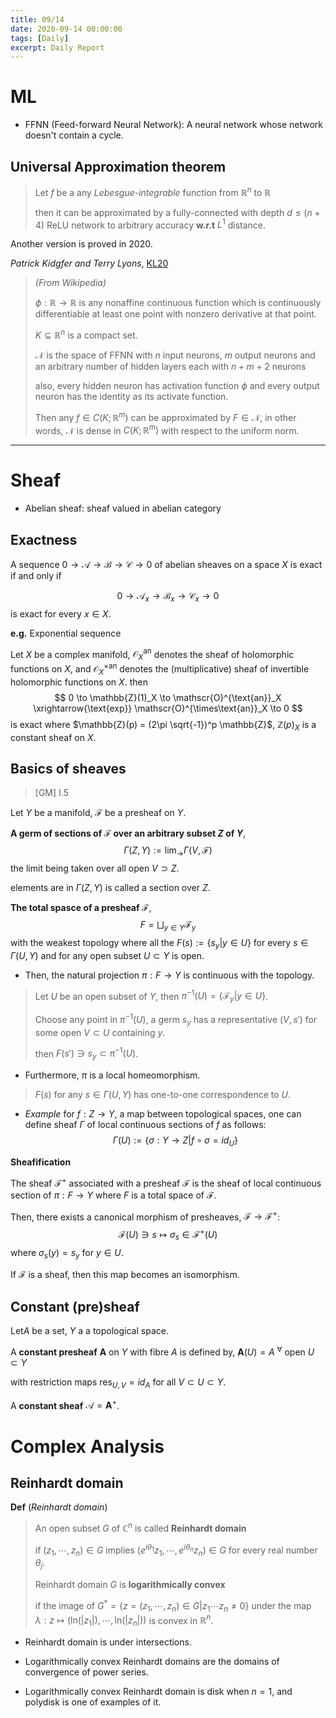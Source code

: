 ```yaml
---
title: 09/14
date: 2020-09-14 00:00:00
tags: [Daily]
excerpt: Daily Report
---
```



# ML

* FFNN (Feed-forward Neural Network): A neural network whose network doesn't contain a cycle.

## Universal Approximation theorem

> Let $f$ be a any _Lebesgue-integrable_ function from $\mathbb{R}^n$ to $\mathbb{R}$ 
>
> then it can be approximated by a fully-connected with depth $d \leq (n+4)$ ReLU network to arbitrary accuracy __w.r.t__ $L^1$ distance.

Another version is proved in 2020.

_Patrick Kidgfer and Terry Lyons_, [KL20](https://arxiv.org/abs/1905.08539)

> _(From Wikipedia)_
>
> $\phi: \mathbb{R} \to \mathbb{R}$ is any nonaffine continuous function which is continuously differentiable at least one point with nonzero derivative at that point.
>
> $K \subseteq \mathbb{R}^n$ is a compact set.
>
> $\mathcal{N}$ is the space of FFNN with $n$ input neurons, $m$ output neurons and an arbitrary number of hidden layers each with $n+m+2$ neurons
>
> also, every  hidden neuron has activation function $\phi$ and every output neuron has the identity as its activate function.
>
> Then any $f \in C(K;\mathbb{R}^m)$ can be approximated by $F \in \mathcal{N}$, in other words, $\mathcal{N}$ is dense in $C(K;\mathbb{R}^m)$ with respect to the uniform norm.

---

# Sheaf

* Abelian sheaf: sheaf valued in abelian category

## Exactness

A sequence $0 \to \mathscr{A} \to \mathscr{B} \to \mathscr{C} \to 0$ of abelian sheaves on a space $X$ is exact if and only if 

$$
0 \to \mathscr{A}_x \to \mathscr{B}_x \to \mathscr{C}_x \to 0
$$
is exact for every $x \in X$.

__e.g.__ Exponential sequence

Let $X$ be a complex manifold, $\mathscr{O}^{\text{an}}_X$ denotes the sheaf of holomorphic functions on $X$, and $\mathscr{O}^{\times\text{an}}_X$ denotes the (multiplicative) sheaf of invertible holomorphic functions on $X$.
then
$$
0 \to \mathbb{Z}(1)_X \to \mathscr{O}^{\text{an}}_X \xrightarrow{\text{exp}} \mathscr{O}^{\times\text{an}}_X \to 0
$$
is exact where $\mathbb{Z}(p) = (2\pi \sqrt{-1})^p \mathbb{Z}$, $\mathbb{Z}(p)_X$ is a constant sheaf on $X$.

## Basics of sheaves

> [GM] I.5

Let $Y$ be a manifold, $\mathcal{F}$ be a presheaf on $Y$.

__A germ of sections of $\mathcal{F}$ over an arbitrary subset $Z$ of $Y$__, 
$$
\Gamma(Z,Y):= \lim_{\longrightarrow}\Gamma(V, \mathcal{F})
$$
the limit being taken over all open $V \supset Z$.

elements are in $\Gamma(Z, Y)$ is called a section over $Z$.

__The total spasce of a presheaf $\mathcal{F}$__,
$$
F = \bigsqcup_{y \in Y} \mathcal{F}_y
$$
with the weakest topology where all the $F(s):=\{s_y | y \in U\}$ for every $s \in \Gamma(U, Y)$ and for any open subset $U \subset Y$ is open.

* Then, the natural projection $\pi: F \to Y$ is continuous with the topology.

> Let $U$ be an open subset of $Y$, then $\pi^{-1}(U) = \{ \mathcal{F}_y  | y \in U \}$.
>
> Choose any point in  $\pi^{-1}(U)$, a germ $s_y$ has a representative $(V, s')$  for some open $V \subset U$ containing $y$.
>
> then $F(s') \ni s_y \subset \pi^{-1}(U)$.

* Furthermore, $\pi$ is a local homeomorphism.

> $F(s)$ for any $s \in \Gamma(U, Y)$ has one-to-one correspondence to $U$.

* _Example_ for $f:Z \to Y$, a map between topological spaces, one can define sheaf $\Gamma$ of local continuous sections of $f$ as follows:
$$
\Gamma(U) := \{ \sigma: Y \to Z | f \circ \sigma = id_U \}
$$

__Sheafification__

The sheaf $\mathcal{F}^+$ associated with a presheaf $\mathcal{F}$ is the sheaf of local continuous section of $\pi:F \to Y$ where $F$ is a total space of $\mathcal{F}$.

Then, there exists a canonical morphism of presheaves, $\mathcal{F} \to  \mathcal{F}^+$:
$$
\mathcal{F}(U) \ni s \mapsto \sigma_s \in \mathcal{F}^+(U) 
$$
where $\sigma_s(y) = s_y$ for $y \in U$.

If $\mathcal{F}$ is a sheaf, then this map becomes an isomorphism.

## Constant (pre)sheaf

Let$A$ be a set, $Y$ a a topological space.

A __constant presheaf__ $\boldsymbol{A}$ on $Y$ with fibre $A$ is defined by, $\boldsymbol{A}(U) = A$ $^\forall$ open $U \subset Y$

with restriction maps $\text{res}_{U,V}=id_A$ for all $V \subset U \subset Y$.

A __constant sheaf__ $\mathcal{A} = \boldsymbol{A}^+$.





# Complex Analysis

## Reinhardt domain

__Def__ (_Reinhardt domain_)

> An open subset $G$ of $\mathbb{C}^n$ is called __Reinhardt domain__ 
>
> if $(z_1, \cdots, z_n) \in G$ implies $(e^{i \theta_1}z_1, \cdots, e^{i \theta_n}z_n) \in G$ for every real number $\theta_j$.
>
> Reinhardt domain $G$ is __logarithmically convex__
>
> if the image of $G^* = \{z=(z_1, \cdots, z_n) \in G | z_1 \cdots z_n \neq 0\}$ under the map $\lambda: z \mapsto (\text{ln}(|z_1|), \cdots, \text{ln}(|z_n|))$ is convex in $\mathbb{R}^n$.

* Reinhardt domain is under intersections.

* Logarithmically convex Reinhardt domains are the domains of convergence of power series.

* Logarithmically convex Reinhardt domain is disk when $n=1$, and polydisk is one of examples of it.